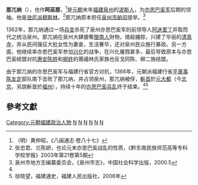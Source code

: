 {{東亞男性歷史人物
|名稱 = 那兀納
|身份 = [[亦思巴奚軍|亦思巴奚軍]]將領
|國家 = 
|時代 = [[蒙古帝國|蒙古帝國]]
|主君 = 
|屆數 =
|最高職務 =
|前任 = [[阿迷里丁|阿迷里丁]]
|繼任 = 無
|圖片名稱 =
|圖片大小 =
|圖片說明 =
|氏 =
|姓 =
|名 =
|姓名 =
|羅馬拼音 =
|字 =
|號=
|官職 = 泉州[[市舶司|市舶司]]提舉
|封爵 =
|封號 =
|位階 =
|封地 =
|神號 =
|尊號 =
|族裔 = [[色目人|色目人]]
|信仰 = [[伊斯蘭|伊斯蘭]][[遜尼派|遜尼派]]
|氏族 =
|籍貫 =
|祖籍 =
|本籍 =
|出身地 =
|府邸 =
|世系 = 
|初名 =
|小字 =
|別名 = 阿巫那
|法號 =
|院號 =
|其他名號 =
|出生日期 =
|出生地點 =
|婚年 =
|逝世日期 = 1366年
|逝世地點 = [[元大都|元大都]]（另一說[[福州|福州]]）
|在位年代 = 1362年～1366年
|其他親屬 =
|功名 = 
|經歷 = <center>[[亦思巴奚兵亂|亦思巴奚兵亂]]
|著作 =
|注釋 =
}}
'''那兀纳'''（{{bd|14世纪||1366年||catIdx=N}}），也作'''阿巫那'''，<ref name="《八闽通志·卷八十七》">（明）黄仲昭，《八闽通志·卷八十七》</ref>是[[元朝|元朝]]末年[[福建|福建]][[泉州|泉州]]的[[波斯人|波斯人]]，为[[亦思巴奚军|亦思巴奚军]]后期的领袖。他是[[逊尼派|逊尼派]][[穆斯林|穆斯林]]。<ref name="也论元末亦思巴奚战乱的性质">张忠君、兰陈妍，也论元末亦思巴奚战乱的性质，《黔东南民族师范高等专科学校学报》2003年第21卷第5期</ref>那兀纳原本担任[[泉州市舶司|泉州市舶司]]提举。<ref name="《泉州市志》">泉州市地方志编纂委员会，《泉州市志》，中国社会科学出版，2000.5</ref>

1362年，那兀纳通过一场[[兵变|兵变]]杀死了泉州亦思巴奚军的前领导人[[阿迷里丁|阿迷里丁]]并取而代之统治泉州。那兀纳在泉州大肆搶奪[[閩南人|閩南人]]財物，燒殺擄掠，兴建了华丽的[[清真寺|清真寺]]，并从民间强征大批女性为妻妾，生活奢华，还对泉州民众施行暴政。另一方面，他继续率亦思巴奚军参加[[兴化|兴化]]的战争，在兴化屠戮甚多，最后导致原本与亦思巴奚结盟对抗[[惠安|惠安]][[陈姓|陈姓]]和[[柳姓|柳姓]]的莆禧林氏家族也反戈同陈、柳二族结盟。

由于那兀纳的亦思巴奚军与福建行省官方对抗，1366年，元朝派福建行省[[平章事|平章事]][[陈友定|陈友定]]部队南下击败了那兀纳，并占领泉州，那兀纳被俘，[[斬首|斬首]]於[[元大都|元大都]]（今[[北京|北京]]，另說斬首於[[福州|福州]]），持续十年的[[亦思巴奚兵乱|亦思巴奚兵乱]]终于结束。<ref name="《八闽通志·卷八十七》"/><ref name="福建通史">徐晓望，福建通史，福建人民出版社，2006年</ref>

==參考文獻==
<div class="references-small">
<references></references>
</div>

[[Category:元朝福建政治人物|Category:元朝福建政治人物]]
[[Category:元朝地方官員|N]]
[[Category:元朝軍事人物|N]]
[[Category:元朝被處決者|N]]
[[Category:元朝穆斯林|N]]
[[Category:逊尼派穆斯林|N]]
[[Category:波斯裔元朝人|N]]